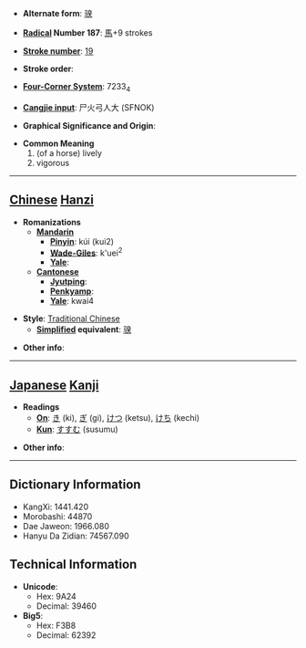 * '''Alternate form''': [[骙]]

* '''[[Wiktionary:Chinese radical index| Radical]] Number 187''': [[Wiktionary:Chinese radical index 馬|馬]]+9 strokes

* '''[[Wiktionary:Chinese total strokes index|Stroke number]]''': [[Wiktionary:Chinese total strokes index 19|19]]

* '''Stroke order''': 

* '''[[Wiktionary:Chinese four corner index|Four-Corner System]]''': 7233<sub>4</sub>

* '''[[Wiktionary:Chinese Cangjie index|Cangjie input]]''': 尸火弓人大 (SFNOK)

* '''Graphical Significance and Origin''': 

* '''Common Meaning'''
*#(of a horse) lively
*# vigorous


----

== [[Chinese]] [[Hanzi]] ==

* '''Romanizations'''
** '''[[Mandarin]]'''
*** '''[[Pinyin]]''': kúi (kui2)
*** '''[[Wade-Giles]]''': k'uei<sup>2</sup>
*** '''[[Yale]]''': 
** '''[[Cantonese]]'''
*** '''[[Jyutping]]''':
*** '''[[Penkyamp]]''': 
*** '''[[Yale]]''': kwai4

* '''Style''': [[Traditional Chinese]] 
** '''[[Simplified Chinese|Simplified]] equivalent''': [[骙]]

* '''Other info''': 

----

== [[Japanese]] [[Kanji]] ==

* '''Readings'''
** '''[[On]]''': [[き]] (ki), [[ぎ]] (gi), [[けつ]] (ketsu), [[けち]] (kechi)
** '''[[Kun]]''': [[すすむ]] (susumu)

* '''Other info''':  

----

== Dictionary Information ==

* KangXi: 1441.420
* Morobashi: 44870
* Dae Jaweon: 1966.080
* Hanyu Da Zidian: 74567.090

== Technical Information ==

* '''Unicode''':
** Hex: 9A24
** Decimal: 39460
* '''Big5''':
** Hex: F3B8
** Decimal: 62392